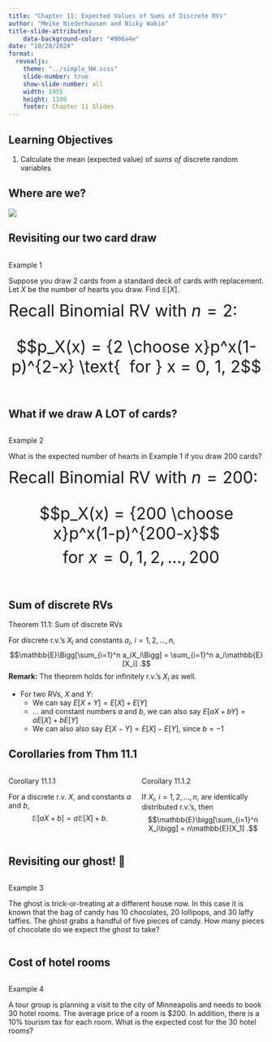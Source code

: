 ```yaml
---
title: "Chapter 11: Expected Values of Sums of Discrete RVs"
author: "Meike Niederhausen and Nicky Wakim"
title-slide-attributes:
    data-background-color: "#006a4e"
date: "10/28/2024"
format: 
  revealjs:
    theme: "../simple_NW.scss"
    slide-number: true
    show-slide-number: all
    width: 1955
    height: 1100
    footer: Chapter 11 Slides
---
```


## Learning Objectives

1. Calculate the mean (expected value) of *sums of* discrete random variables

## Where are we?

![](../img_slides/course_map.png){fig-align="center"}

## Revisiting our two card draw

::: columns
::: {.column width="40%"}
::: example
::: ex-title
Example 1
:::

::: ex-cont
Suppose you draw 2 cards from a standard deck of cards *with* replacement. Let $X$ be the number of hearts you draw. Find $\mathbb{E}[X]$.
:::
:::

::: example
::: ex-cont
<font size=6ex>Recall Binomial RV with $n=2$:

$$p_X(x) = {2 \choose x}p^x(1-p)^{2-x} \text{  for } x = 0, 1, 2$$

</font>
:::
:::

:::
:::

## What if we draw A LOT of cards?

::: columns
::: {.column width="40%"}
::: example
::: ex-title
Example 2
:::

::: ex-cont
What is the expected number of hearts in Example 1 if you draw 200 cards?
:::
:::

::: example
::: ex-cont
<font size=6ex>Recall Binomial RV with $n=200$:

$$p_X(x) = {200 \choose x}p^x(1-p)^{200-x}$$
$$\text{  for } x = 0, 1, 2, ..., 200$$

</font>
:::
:::

:::
:::

## Sum of discrete RVs

::: theorem
::: thm-title
Theorem 11.1: Sum of discrete RVs
:::

::: thm-cont
For discrete r.v.'s $X_i$ and constants $a_i$, $i=1,2,\dots, n$, $$\mathbb{E}\Bigg[\sum_{i=1}^n a_iX_i\Bigg] = \sum_{i=1}^n a_i\mathbb{E}[X_i] .$$ **Remark:** The theorem holds for infinitely r.v.'s $X_i$ as well.
:::
:::

-   For two RVs, $X$ and $Y$:
    -   We can say $E[X+Y] = E[X] + E[Y]$
    -   ... and constant numbers $a$ and $b$, we can also say $E[aX+bY] = aE[X] + bE[Y]$
    -   We can also also say $E[X-Y] = E[X] - E[Y]$, since $b=-1$

## Corollaries from Thm 11.1

::: columns
::: {.column width="50%"}
::: proposition
::: prop-title
Corollary 11.1.1
:::

::: prop-cont
For a discrete r.v. $X$, and constants $a$ and $b$, $$\mathbb{E}[aX+b] = a\mathbb{E}[X] + b.$$
:::
:::
:::

::: {.column width="50%"}
::: proposition
::: prop-title
Corollary 11.1.2
:::

::: prop-cont
If $X_i$, $i=1,2,\dots, n$, are identically distributed r.v.'s, then $$\mathbb{E}\bigg[\sum_{i=1}^n X_i\bigg] = n\mathbb{E}[X_1] .$$
:::
:::
:::
:::

## Revisiting our ghost! 👻

::: columns
::: {.column width="40%"}
::: example
::: ex-title
Example 3
:::

::: ex-cont
The ghost is trick-or-treating at a different house now. In this case it is known that the bag of candy has 10 chocolates, 20 lollipops, and 30 laffy taffies. The ghost grabs a handful of five pieces of candy. How many pieces of chocolate do we expect the ghost to take?
:::
:::
:::
:::

## Cost of hotel rooms

::: columns
::: {.column width="40%"}
::: example
::: ex-title
Example 4
:::

::: ex-cont
A tour group is planning a visit to the city of Minneapolis and needs to book 30 hotel rooms. The average price of a room is \$200. In addition, there is a 10% tourism tax for each room. What is the expected cost for the 30 hotel rooms?
:::
:::
:::
:::
